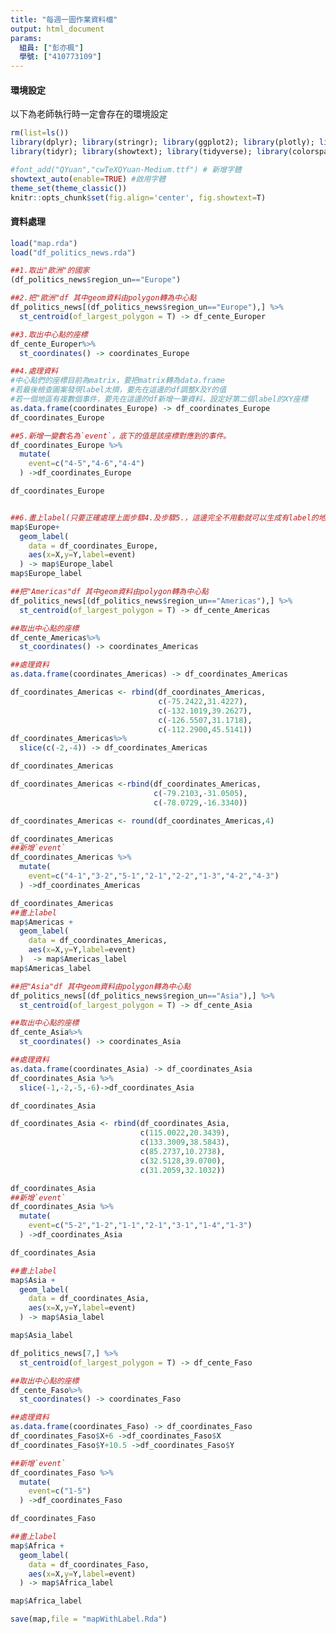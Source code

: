 ```yaml
---
title: "每週一圖作業資料檔"
output: html_document
params:
  組員: ["彭亦楓"]  
  學號: ["410773109"]
---
```


#### 環境設定

以下為老師執行時一定會存在的環境設定
```r
rm(list=ls())
library(dplyr); library(stringr); library(ggplot2); library(plotly); library(lubridate); library(readr); library(colorspace); library(grDevices); library(shiny); library(shinyjs); library(scales)
library(tidyr); library(showtext); library(tidyverse); library(colorspace);library(sf)

#font_add("QYuan","cwTeXQYuan-Medium.ttf") # 新增字體
showtext_auto(enable=TRUE) #啟用字體
theme_set(theme_classic())
knitr::opts_chunk$set(fig.align='center', fig.showtext=T)
```

#### 資料處理
  


```r
load("map.rda")
load("df_politics_news.rda")
```


```r

##1.取出"歐洲"的國家
(df_politics_news$region_un=="Europe")  

##2.把"歐洲"df 其中geom資料由polygon轉為中心點
df_politics_news[(df_politics_news$region_un=="Europe"),] %>%
  st_centroid(of_largest_polygon = T) -> df_cente_Europer

##3.取出中心點的座標
df_cente_Europer%>%
  st_coordinates() -> coordinates_Europe

##4.處理資料
#中心點們的座標目前為matrix，要把matrix轉為data.frame
#若最後檢查圖案發現label太擠，要先在這邊的df調整X及Y的值
#若一個地區有複數個事件，要先在這邊的df新增一筆資料，設定好第二個label的XY座標
as.data.frame(coordinates_Europe) -> df_coordinates_Europe
df_coordinates_Europe

##5.新增一變數名為`event`，底下的值是該座標對應到的事件。
df_coordinates_Europe %>%
  mutate(
    event=c("4-5","4-6","4-4")
  ) ->df_coordinates_Europe

df_coordinates_Europe


##6.畫上label(只要正確處理上面步驟4.及步驟5.，這邊完全不用動就可以生成有label的地圖)
map$Europe+
  geom_label(
    data = df_coordinates_Europe,
    aes(x=X,y=Y,label=event)
  ) -> map$Europe_label
map$Europe_label
```

```r
##把"Americas"df 其中geom資料由polygon轉為中心點
df_politics_news[(df_politics_news$region_un=="Americas"),] %>%
  st_centroid(of_largest_polygon = T) -> df_cente_Americas

##取出中心點的座標
df_cente_Americas%>%
  st_coordinates() -> coordinates_Americas

##處理資料
as.data.frame(coordinates_Americas) -> df_coordinates_Americas

df_coordinates_Americas <- rbind(df_coordinates_Americas,
                                 c(-75.2422,31.4227),
                                 c(-132.1019,39.2627),
                                 c(-126.5507,31.1718),
                                 c(-112.2900,45.5141))
df_coordinates_Americas%>%
  slice(c(-2,-4)) -> df_coordinates_Americas

df_coordinates_Americas

df_coordinates_Americas <-rbind(df_coordinates_Americas,
                                c(-79.2103,-31.0505),
                                c(-78.0729,-16.3340))

df_coordinates_Americas <- round(df_coordinates_Americas,4)

df_coordinates_Americas 
##新增`event`
df_coordinates_Americas %>%
  mutate(
    event=c("4-1","3-2","5-1","2-1","2-2","1-3","4-2","4-3")
  ) ->df_coordinates_Americas

df_coordinates_Americas
##畫上label
map$Americas +
  geom_label(
    data = df_coordinates_Americas,
    aes(x=X,y=Y,label=event)
  )  -> map$Americas_label
map$Americas_label
```



```r
##把"Asia"df 其中geom資料由polygon轉為中心點
df_politics_news[(df_politics_news$region_un=="Asia"),] %>%
  st_centroid(of_largest_polygon = T) -> df_cente_Asia

##取出中心點的座標
df_cente_Asia%>%
  st_coordinates() -> coordinates_Asia

##處理資料
as.data.frame(coordinates_Asia) -> df_coordinates_Asia
df_coordinates_Asia %>%
  slice(-1,-2,-5,-6)->df_coordinates_Asia

df_coordinates_Asia

df_coordinates_Asia <- rbind(df_coordinates_Asia,
                             c(115.0022,20.3439),
                             c(133.3009,38.5843),
                             c(85.2737,10.2738),
                             c(32.5128,39.0700),
                             c(31.2059,32.1032))

df_coordinates_Asia
##新增`event`
df_coordinates_Asia %>%
  mutate(
    event=c("5-2","1-2","1-1","2-1","3-1","1-4","1-3")
  ) ->df_coordinates_Asia

df_coordinates_Asia

##畫上label
map$Asia +
  geom_label(
    data = df_coordinates_Asia,
    aes(x=X,y=Y,label=event)
  ) -> map$Asia_label

map$Asia_label
```

```r

df_politics_news[7,] %>%
  st_centroid(of_largest_polygon = T) -> df_cente_Faso

##取出中心點的座標
df_cente_Faso%>%
  st_coordinates() -> coordinates_Faso

##處理資料
as.data.frame(coordinates_Faso) -> df_coordinates_Faso
df_coordinates_Faso$X+6 ->df_coordinates_Faso$X
df_coordinates_Faso$Y+10.5 ->df_coordinates_Faso$Y

##新增`event`
df_coordinates_Faso %>%
  mutate(
    event=c("1-5")
  ) ->df_coordinates_Faso

df_coordinates_Faso

##畫上label
map$Africa +
  geom_label(
    data = df_coordinates_Faso,
    aes(x=X,y=Y,label=event)
  ) -> map$Africa_label

map$Africa_label
```

```r
save(map,file = "mapWithLabel.Rda")
```










